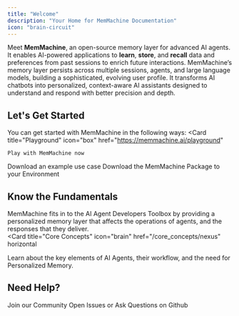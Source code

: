 ```yaml
---
title: "Welcome"
description: "Your Home for MemMachine Documentation"
icon: "brain-circuit"
---
```


Meet **MemMachine**, an open-source memory layer for advanced AI agents.  It enables AI-powered applications to **learn**, **store**, and **recall** data and preferences from past sessions to enrich future interactions.  MemMachine’s memory layer persists across multiple sessions, agents, and large language models, building a sophisticated, evolving user profile. It transforms AI chatbots into personalized, context-aware AI assistants designed to understand and respond with better precision and depth.

## Let's Get Started

You can get started with MemMachine in the following ways:
<Columns cols={3}>
  <Card
    title="Playground"
    icon="box"
    href="https://memmachine.ai/playground"
  >
    Play with MemMachine now
  </Card>
  <Card
    title="Examples"
    icon="folder-open"
    href="/examples/introduction"
  >
    Download an example use case
  </Card>
  <Card
    title="Open Source Developer"
    icon="code"
    href="/open_source/quickstart"
  >
    Download the MemMachine Package to your Environment
  </Card>
</Columns>

## Know the Fundamentals

MemMachine fits in to the AI Agent Developers Toolbox by providing a personalized memory layer that affects the operations of agents, and the responses that they deliver.  
<Card
  title="Core Concepts"
  icon="brain"
  href="/core_concepts/nexus"
  horizontal
  >
  Learn about the key elements of AI Agents, their workflow, and the need for Personalized Memory.
</Card>

## Need Help?

<Columns cols={2}>
  <Card
    title="Discord"
    icon="discord"
    href="https://discord.gg/usydANvKqD"
  >
    Join our Community
  </Card>
  <Card
    title="Github"
    icon="github"
    href="https://github.com/MemMachine/MemMachine/issues"
  >
    Open Issues or Ask Questions on Github
  </Card>
</Columns>
